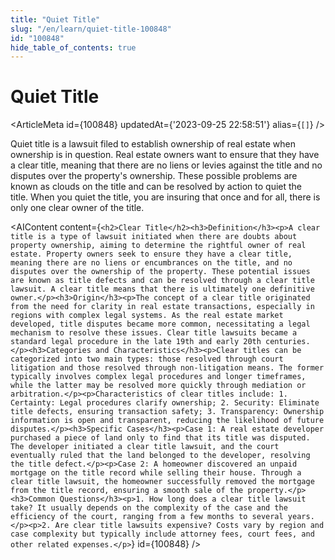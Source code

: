 ```yaml
---
title: "Quiet Title"
slug: "/en/learn/quiet-title-100848"
id: "100848"
hide_table_of_contents: true
---
```



# Quiet Title

<ArticleMeta id={100848} updatedAt={'2023-09-25 22:58:51'} alias={`[]`} />
<div className='border-solid border-b border-t-0 my-4 border-[var(--ifm-color-gray-300)]' />

Quiet title is a lawsuit filed to establish ownership of real estate when ownership is in question. Real estate owners want to ensure that they have a clear title, meaning that there are no liens or levies against the title and no disputes over the property's ownership. These possible problems are known as clouds on the title and can be resolved by action to quiet the title. When you quiet the title, you are insuring that once and for all, there is only one clear owner of the title.

<AIContent content={`<h2>Clear Title</h2><h3>Definition</h3><p>A clear title is a type of lawsuit initiated when there are doubts about property ownership, aiming to determine the rightful owner of real estate. Property owners seek to ensure they have a clear title, meaning there are no liens or encumbrances on the title, and no disputes over the ownership of the property. These potential issues are known as title defects and can be resolved through a clear title lawsuit. A clear title means that there is ultimately one definitive owner.</p><h3>Origin</h3><p>The concept of a clear title originated from the need for clarity in real estate transactions, especially in regions with complex legal systems. As the real estate market developed, title disputes became more common, necessitating a legal mechanism to resolve these issues. Clear title lawsuits became a standard legal procedure in the late 19th and early 20th centuries.</p><h3>Categories and Characteristics</h3><p>Clear titles can be categorized into two main types: those resolved through court litigation and those resolved through non-litigation means. The former typically involves complex legal procedures and longer timeframes, while the latter may be resolved more quickly through mediation or arbitration.</p><p>Characteristics of clear titles include: 1. Certainty: Legal procedures clarify ownership; 2. Security: Eliminate title defects, ensuring transaction safety; 3. Transparency: Ownership information is open and transparent, reducing the likelihood of future disputes.</p><h3>Specific Cases</h3><p>Case 1: A real estate developer purchased a piece of land only to find that its title was disputed. The developer initiated a clear title lawsuit, and the court eventually ruled that the land belonged to the developer, resolving the title defect.</p><p>Case 2: A homeowner discovered an unpaid mortgage on the title record while selling their house. Through a clear title lawsuit, the homeowner successfully removed the mortgage from the title record, ensuring a smooth sale of the property.</p><h3>Common Questions</h3><p>1. How long does a clear title lawsuit take? It usually depends on the complexity of the case and the efficiency of the court, ranging from a few months to several years.</p><p>2. Are clear title lawsuits expensive? Costs vary by region and case complexity but typically include attorney fees, court fees, and other related expenses.</p>`} id={100848} />

